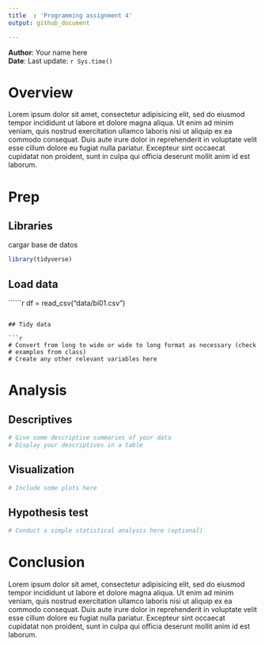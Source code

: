 ```yaml
---
title  : 'Programming assignment 4'
output: github_document

---
```


**Author**: Your name here  
**Date**: Last update: `r Sys.time()`


# Overview

<!-- 
  The present report test the hypothesys that Spanish-English bilinguals produce longer VOT than English native speakers at voiceless stops consonants 
. 
-->

Lorem ipsum dolor sit amet, consectetur adipisicing elit, sed do eiusmod
tempor incididunt ut labore et dolore magna aliqua. Ut enim ad minim veniam,
quis nostrud exercitation ullamco laboris nisi ut aliquip ex ea commodo
consequat. Duis aute irure dolor in reprehenderit in voluptate velit esse
cillum dolore eu fugiat nulla pariatur. Excepteur sint occaecat cupidatat non
proident, sunt in culpa qui officia deserunt mollit anim id est laborum.


# Prep

## Libraries
cargar base de datos 
```r
library(tidyverse)


```


## Load data

``````r

df = read_csv("data/bi01.csv")


```

## Tidy data

```r
# Convert from long to wide or wide to long format as necessary (check 
# examples from class)
# Create any other relevant variables here 

```

# Analysis

## Descriptives

```r
# Give some descriptive summaries of your data 
# Display your descriptives in a table

```

## Visualization

```r
# Include some plots here

```

<!-- 
Include a professional looking figure illustrating an example of the acoustics 
of the production data.
You decide what is relevant (something related to your hypothesis). 
Think about where this file should be located in your project. 
What location makes most sense in terms of organization? 
How will you access the file (path) from this .Rmd file?
If you need help consider the following sources: 
  - Search 'Rmarkdown image' on google, stackoverflow, etc.
  - Search the 'knitr' package help files in RStudio
  - Search the internet for HTML code (not recommended, but it works)
  - Check the code from my class presentations (may or may not be helpful)
-->

## Hypothesis test

```r
# Conduct a simple statistical analysis here (optional)

```


# Conclusion

<!-- 
Revisit your hypotheses (refer to plots, figures, tables, statistical tests, 
etc.)

Reflect on the entire process. 
What did you enjoy? What did you hate? What did you learn? 
What would you do differently?
-->

Lorem ipsum dolor sit amet, consectetur adipisicing elit, sed do eiusmod
tempor incididunt ut labore et dolore magna aliqua. Ut enim ad minim veniam,
quis nostrud exercitation ullamco laboris nisi ut aliquip ex ea commodo
consequat. Duis aute irure dolor in reprehenderit in voluptate velit esse
cillum dolore eu fugiat nulla pariatur. Excepteur sint occaecat cupidatat non
proident, sunt in culpa qui officia deserunt mollit anim id est laborum.

</br></br>

